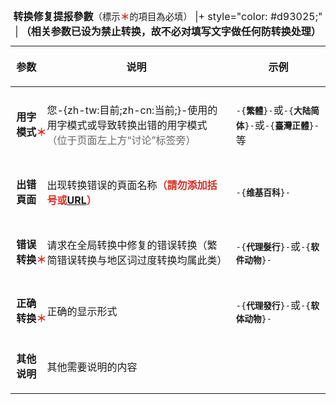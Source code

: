 {{NoSubject}}
{{Imbox
| type = content
| image = [[File:Commons-emblem-issue.svg|50px|alt=|link=]]
| text =  '''转换修复请求须知'''：
* 本页面'''仅供提报因转换产生的错误'''。<span style="color: #d93025; ">'''地区词未设转换而导致的阅读障碍不属于转换错误'''</span>，请为其加入[[Help:手工字詞轉換|手工转换]]，或考虑提交[[Wikipedia:字词转换/地区词候选|全局地区词转换候选]]。例如，在'''内容语言变种设置为简体（zh-hans）或繁体（zh-hant）时系统将不会启用地区词转换'''，故繁体（zh-hant）的“-{義大利}-”会被转换为“-{义大利}-”。
* 提报前建议先检查出错页面的手工转换标签，如果是由于手工全文转换或公共转换组所致，您也可以自行修复。
* 提报时，'''请勿填写“主题”一栏'''，直接不带主题保存即可。
}}
{| style="width: 100%; " 
|+ '''转换修复提报參數'''<span style="font-size: 90%; ">（標示<span style="color: #d93025; user-select: none; ">'''＊'''</span>的項目為必填）</span>
|+ style="color: #d93025;" | '''（相关参数已设为禁止转换，故不必对填写文字做任何防转换处理）'''
|- style="background: #00af89; color: #fff; "
! style="width: 10%; " | 参数
! style="width: 60%; " | 说明
! 示例
|- style="background: #e9e9e9; "
| style="text-align: center; " | <span style="position: relative; ">'''用字模式'''<span style="position: absolute; right: -1em; color: #d93025; user-select: none; ">'''＊'''</span></span>
| style="padding: 0.5em; " | 您-{zh-tw:目前;zh-cn:当前;}-使用的用字模式或导致转换出错的用字模式<span style="color: #666;">（位于页面左上方“讨论”标签旁）</span>
| style="padding: 0.5em; " | <code>-{'''繁體'''}-</code>或<code>-{'''大陆简体'''}-</code>或<code>-{'''臺灣正體'''}-</code>等
|- style="background: #f9f9f9; "
| style="text-align: center; " | '''出错頁面'''
| style="padding: 0.5em; " | 出现转换错误的頁面名称<span style="color: #d93025; ">'''（請勿添加括号[[]]或[[URL]]）'''</span>
| style="padding: 0.5em; " | <code>-{'''维基百科'''}-</code>
|- style="background: #e9e9e9; "
| style="text-align: center; " | <span style="position: relative; ">'''错误转换'''<span style="position: absolute; right: -1em; color: #d93025; user-select: none; ">'''＊'''</span></span>
| style="padding: 0.5em; " | 请求在全局转换中修复的错误转换（繁简错误转换与地区词过度转换均属此类）
| style="padding: 0.5em; " | <code>-{'''代理髮行'''}-</code>或<code>-{'''软件动物'''}-</code>
|- style="background: #f9f9f9; "
| style="text-align: center; " | <span style="position: relative; ">'''正确转换'''<span style="position: absolute; right: -1em; color: #d93025; user-select: none; ">'''＊'''</span></span>
| style="padding: 0.5em; " | 正确的显示形式
| style="padding: 0.5em; " | <code>-{'''代理發行'''}-</code>或<code>-{'''软体动物'''}-</code>
|- style="background: #e9e9e9; "
| style="text-align: center; " | '''其他说明'''
| style="padding: 0.5em; " | 其他需要说明的内容
| 
|}